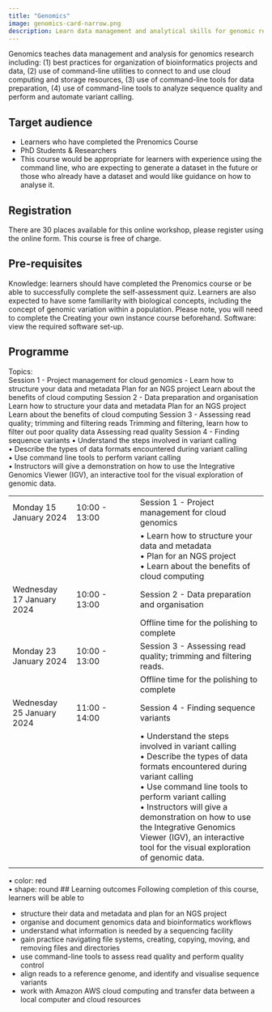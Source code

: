 ```yaml
---
title: "Genomics"
image: genomics-card-narrow.png
description: Learn data management and analytical skills for genomic research
---
```


Genomics teaches data management and analysis for genomics research including:
(1) best practices for organization of bioinformatics projects and data, 
(2) use of command-line utilities to connect to and use cloud computing and storage resources, 
(3) use of command-line tools for data preparation, 
(4) use of command-line tools to analyze sequence quality and perform and automate variant calling.

## Target audience 
- Learners who have completed the Prenomics Course 
- PhD Students & Researchers
- This course would be appropriate for learners with experience using the command line, who are expecting to generate a dataset in the future or those who already have a dataset and would like guidance on how to analyse it. 

## Registration
There are 30 places available for this online workshop, please register using the online form. This course is free of charge. 

## Pre-requisites 
Knowledge: learners should have completed the Prenomics course or be able to successfully complete the self-assessment quiz. Learners are also expected to have some familiarity with biological concepts, including the concept of genomic variation within a population. Please note, you will need to complete the Creating your own instance course beforehand.
Software: view the required software set-up.

## Programme 

Topics: 		
Session 1 - Project management for cloud genomics - 
Learn how to structure your data and metadata
Plan for an NGS project
Learn about the benefits of cloud computing
Session 2 - Data preparation and organisation
Learn how to structure your data and metadata
Plan for an NGS project
Learn about the benefits of cloud computing
 		Session 3 - Assessing read quality; trimming and filtering reads
Trimming and filtering, learn how to filter out poor quality data
Assessing read quality
Session 4 - Finding sequence variants
• Understand the steps involved in variant calling <br> • Describe the types of data formats encountered during variant calling <br> • Use command line tools to perform variant calling <br> • Instructors will give a demonstration on how to use the Integrative Genomics Viewer (IGV), an interactive tool for the visual exploration of genomic data. 

|                     |               |                                                                |
|------------------|------------------|------------------------------------|
| Monday 15 January 2024 | 10:00 - 13:00 | Session 1 - Project management for cloud genomics  |
|                       |               | • Learn how to structure your data and metadata <br> •  Plan for an NGS project <br> •  Learn about the benefits of cloud computing |
| Wednesday 17 January 2024  | 10:00 - 13:00 | Session 2 - Data preparation and organisation               |
|                       |               | Offline time for the polishing to complete        |
| Monday 23 January 2024 | 10:00 - 13:00 | Session 3 - Assessing read quality; trimming and filtering reads.|
|                       |               | Offline time for the polishing to complete        |
| Wednesday 25 January 2024 | 11:00 - 14:00 | Session 4 - Finding sequence variants                         |
|                       |               | • Understand the steps involved in variant calling <br> • Describe the types of data formats encountered during variant calling <br> • Use command line tools to perform variant calling <br> • Instructors will give a demonstration on how to use the Integrative Genomics Viewer (IGV), an interactive tool for the visual exploration of genomic data. 
       |


• color: red <br> • shape: round
## Learning outcomes 
Following completion of this course, learners will be able to

- structure their data and metadata and plan for an NGS project
- organise and document genomics data and bioinformatics workflows
- understand what information is needed by a sequencing facility 
- gain practice navigating file systems, creating, copying, moving, and removing files and directories
- use command-line tools to assess read quality and perform quality control
- align reads to a reference genome, and identify and visualise sequence variants
- work with Amazon AWS cloud computing and transfer data between a local computer and cloud resources
